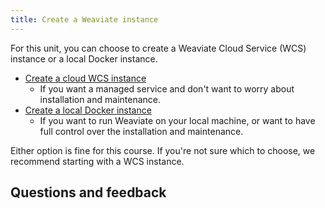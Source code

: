 ```yaml
---
title: Create a Weaviate instance
---
```


For this unit, you can choose to create a Weaviate Cloud Service (WCS) instance or a local Docker instance.

- [Create a cloud WCS instance](./10_create_wcs.mdx)
    - If you want a managed service and don't want to worry about installation and maintenance.
- [Create a local Docker instance](./20_create_docker.mdx)
    - If you want to run Weaviate on your local machine, or want to have full control over the installation and maintenance.

Either option is fine for this course. If you're not sure which to choose, we recommend starting with a WCS instance.

## Questions and feedback


<DocsFeedback/>
